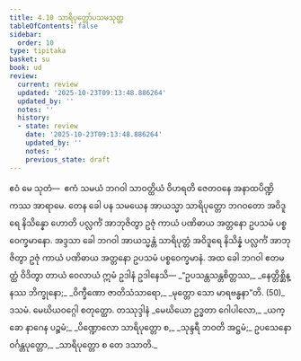 ```yaml
---
title: 4.10 သာရိပုတ္တော်ပသမသုတ္တ
tableOfContents: false
sidebar:
  order: 10
type: tipitaka
basket: su
book: ud
review:
  current: review
  updated: '2025-10-23T09:13:48.886264'
  updated_by: ''
  notes: ''
  history:
  - state: review
    date: '2025-10-23T09:13:48.886264'
    updated_by: ''
    notes: ''
    previous_state: draft
---
```



<ReviewStatus review={frontmatter.review} showDetails={true} />

<HypothesisAnnotation frontmatter={frontmatter} />

<DynamicBreadcrumb />

<Division number="40" book="ud" e="ch" v="18" p="132">

<Paragraph number="343" book="ud">
ဧဝံ မေ သုတံ—  ဧကံ သမယံ ဘဂဝါ သာဝတ္ထိယံ ဝိဟရတိ ဇေတဝနေ အနာထပိဏ္ဍိကဿ အာရာမေ. တေန ခေါ ပန သမယေန အာယသ္မာ သာရိပုတ္တော ဘဂဝတော အဝိဒူရေ နိသိန္နော ဟောတိ ပလ္လင်္ကံ အာဘုဇိတွာ ဥဇုံ ကာယံ ပဏိဓာယ အတ္တနော ဥပသမံ ပစ္စဝေက္ခမာနော.
</Paragraph>

<Paragraph number="344" book="ud">
အဒ္ဒသာ ခေါ ဘဂဝါ အာယသ္မန္တံ သာရိပုတ္တံ အဝိဒူရေ နိသိန္နံ ပလ္လင်္ကံ အာဘုဇိတွာ ဥဇုံ ကာယံ ပဏိဓာယ အတ္တနော ဥပသမံ ပစ္စဝေက္ခမာနံ.
</Paragraph>

<Paragraph number="345" book="ud">
အထ ခေါ ဘဂဝါ ဧတမတ္ထံ ဝိဒိတွာ တာယံ ဝေလာယံ ဣမံ ဥဒါနံ ဥဒါနေသိ—
</Paragraph>

<Paragraph number="346" type="verses" book="ud">
_“ဥပသန္တသန္တစိတ္တဿ,_  
_နေတ္တိစ္ဆိန္နဿ ဘိက္ခုနော;_  
_ဝိက္ခီဏော ဇာတိသံသာရော,_  
_မုတ္တော သော မာရဗန္ဓနာ”တိ. (50)_  


</Paragraph>
</Division>

<Paragraph number="347" type="center" book="ud">
ဒသမံ.



</Paragraph>

<Paragraph number="348" type="center" book="ud">
မေဃိယဝဂ္ဂေါ စတုတ္ထော.



</Paragraph>

<Paragraph number="349" type="center" book="ud">
တဿုဒ္ဒါနံ


</Paragraph>

<Paragraph number="350" type="verses" book="ud">
_မေဃိယော ဥဒ္ဓတာ ဂေါပါလော,_  
_ယက္ခော နာဂေန ပဉ္စမံ;_  
_ပိဏ္ဍောလော သာရိပုတ္တော စ,_  
_သုန္ဒရီ ဘဝတိ အဋ္ဌမံ;_  
ဥပသေနော ဝင်္ဂန္တပုတ္တော,_  
_သာရိပုတ္တော စ တေ ဒသာတိ._
</Paragraph>
